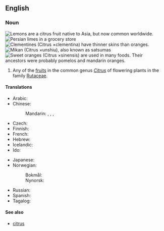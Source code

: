 ==English==
{{wikipedia}}
{{wikispecies|Citrus}}

===Noun===
{{en-noun}}
[[File:Lemon on a Wood Table.jpg|thumb|Lemons are a citrus fruit native to Asia, but now common worldwide.]]
[[File:Limes.jpg|thumb|[[Persian lime]]s in a grocery store]]
[[File:Clementinepeeled.jpg|thumb|right|[[clementine|Clementine]]s (''Citrus'' ×''clementina'') have thinner skins than oranges.]]
[[File:Citrus unshiu-unshu mikan-2.jpg|thumb|upright|[[mikan|Mikan]] (''Citrus'' ×''unshiu''), also known as satsumas]]
[[File:Ambersweet oranges.jpg|thumb|upright|[[sweet orange|Sweet orange]]s (''Citrus'' ×''sinensis'') are used in many foods. Their ancestors were probably [[pomelo]]s and [[mandarin orange]]s.]]
# Any of the [[fruit]]s in the common genus ''[[Citrus]]'' of flowering plants in the family [[Rutaceae]].

====Translations====
{{trans-top|fruit of genus Citrus}}
* Arabic: {{t-needed|ar}}
* Chinese:
*: Mandarin: {{t|cmn|[[柑橘類]][[水果]]|sc=Hani}}, {{t|cmn|[[柑橘类]][[水果]]|tr=gānjúlèi shuǐguǒ|sc=Hani}}, {{t|cmn|[[柑橘屬]][[水果]]|sc=Hani}}, {{t|cmn|[[柑橘属]][[水果]]|tr=gānjúshǔ shuǐguǒ|sc=Hani}}
* Czech: {{t|cs|citrusové ovoce|n}}
* Finnish: {{t+|fi|sitrushedelmä}}
* French: {{t+|fr|agrume|m}}
* Hebrew: {{t+|he|פְּרִי הָדָר|m|tr=pri hadár}}
* Icelandic: {{t|is|sítrusávöxtur|m}}
* Ido: {{t+|io|citrus-frukto}}
{{trans-mid}}
* Japanese: {{t+|ja|柑橘類|tr=kankitsurui}}
* Norwegian:
*: Bokmål: {{t|nb|sitrusfrukt|m|f}}
*: Nynorsk: {{t|nn|sitrusfrukt|f}}
* Russian: {{t+|ru|цитрус|m}}
* Spanish: {{t+|es|cítrico|m}}
* Tagalog: {{t|tl|pamiga}}
{{trans-bottom}}

====See also====
* [[citrus]]